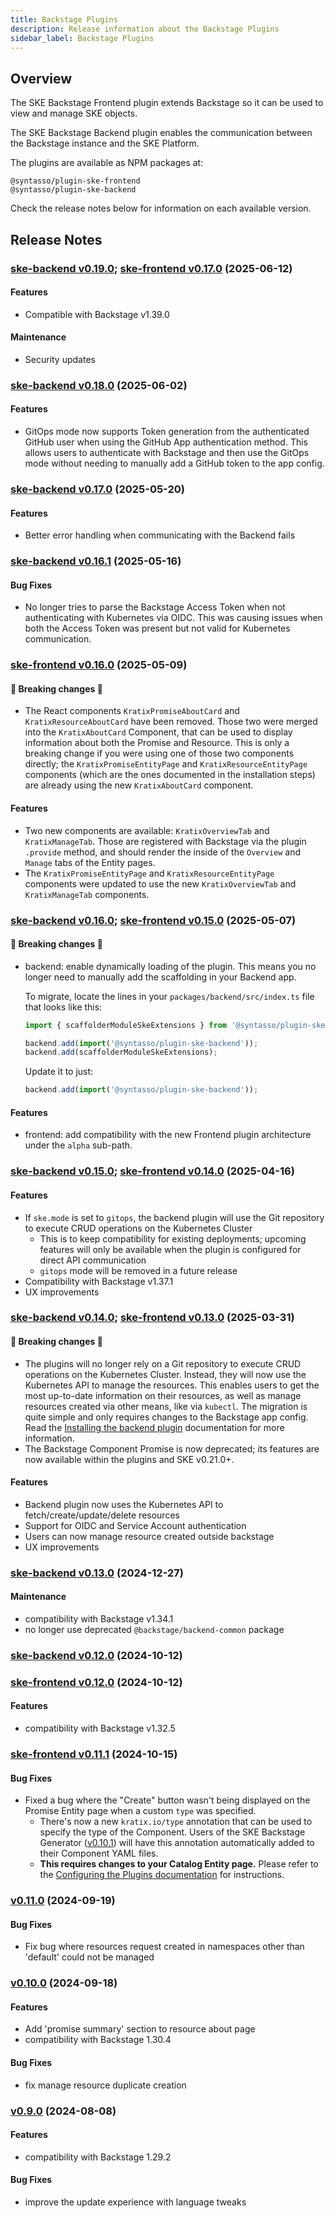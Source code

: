 ```yaml
---
title: Backstage Plugins
description: Release information about the Backstage Plugins
sidebar_label: Backstage Plugins
---
```


## Overview

The SKE Backstage Frontend plugin extends Backstage so it can be used to view
and manage SKE objects.

The SKE Backstage Backend plugin enables the communication between the Backstage
instance and the SKE Platform.

The plugins are available as NPM packages at:

```
@syntasso/plugin-ske-frontend
@syntasso/plugin-ske-backend
```

Check the release notes below for information on each available version.

## Release Notes

### [ske-backend v0.19.0](http://syntasso-enterprise-releases.s3-website.eu-west-2.amazonaws.com/#backstage/ske-backend-v0.19.0/); [ske-frontend v0.17.0](http://syntasso-enterprise-releases.s3-website.eu-west-2.amazonaws.com/#backstage/ske-frontend-v0.17.0/) (2025-06-12)

#### Features

* Compatible with Backstage v1.39.0

#### Maintenance

* Security updates

### [ske-backend v0.18.0](http://syntasso-enterprise-releases.s3-website.eu-west-2.amazonaws.com/#backstage/ske-backend-v0.18.0/) (2025-06-02)

#### Features

* GitOps mode now supports Token generation from the authenticated GitHub user
  when using the GitHub App authentication method. This allows users to
  authenticate with Backstage and then use the GitOps mode without needing to
  manually add a GitHub token to the app config.

### [ske-backend v0.17.0](http://syntasso-enterprise-releases.s3-website.eu-west-2.amazonaws.com/#backstage/ske-backend-v0.17.0/) (2025-05-20)

#### Features

* Better error handling when communicating with the Backend fails

### [ske-backend v0.16.1](http://syntasso-enterprise-releases.s3-website.eu-west-2.amazonaws.com/#backstage/ske-backend-v0.16.1/) (2025-05-16)

#### Bug Fixes

* No longer tries to parse the Backstage Access Token when not authenticating
  with Kubernetes via OIDC. This was causing issues when both the Access Token
  was present but not valid for Kubernetes communication.

### [ske-frontend v0.16.0](http://syntasso-enterprise-releases.s3-website.eu-west-2.amazonaws.com/#backstage/ske-frontend-v0.16.0/) (2025-05-09)

#### 🚨 Breaking changes 🚨

* The React components `KratixPromiseAboutCard` and `KratixResourceAboutCard`
  have been removed. Those two were merged into the `KratixAboutCard` Component,
  that can be used to display information about both the Promise and Resource.
  This is only a breaking change if you were using one of those two components
  directly; the `KratixPromiseEntityPage` and `KratixResourceEntityPage`
  components (which are the ones documented in the installation steps) are
  already using the new `KratixAboutCard` component.

#### Features

* Two new components are available: `KratixOverviewTab` and `KratixManageTab`.
  Those are registered with Backstage via the plugin `.provide` method, and
  should render the inside of the `Overview` and `Manage` tabs of the Entity
  pages.
* The `KratixPromiseEntityPage` and `KratixResourceEntityPage` components were
  updated to use the new `KratixOverviewTab` and `KratixManageTab` components.

### [ske-backend v0.16.0](http://syntasso-enterprise-releases.s3-website.eu-west-2.amazonaws.com/#backstage/ske-backend-v0.16.0/); [ske-frontend v0.15.0](http://syntasso-enterprise-releases.s3-website.eu-west-2.amazonaws.com/#backstage/ske-frontend-v0.15.0/) (2025-05-07)

#### 🚨 Breaking changes 🚨

* backend: enable dynamically loading of the plugin. This means you no longer
  need to manually add the scaffolding in your Backend app.

  To migrate, locate the lines in your `packages/backend/src/index.ts` file that looks like this:

  ```ts
  import { scaffolderModuleSkeExtensions } from '@syntasso/plugin-ske-backend';

  backend.add(import('@syntasso/plugin-ske-backend'));
  backend.add(scaffolderModuleSkeExtensions);
  ```

  Update it to just:

  ```ts
  backend.add(import('@syntasso/plugin-ske-backend'));
  ```

#### Features

* frontend: add compatibility with the new Frontend plugin architecture under the `alpha` sub-path.

### [ske-backend v0.15.0](http://syntasso-enterprise-releases.s3-website.eu-west-2.amazonaws.com/#backstage/ske-backend-v0.15.0/); [ske-frontend v0.14.0](http://syntasso-enterprise-releases.s3-website.eu-west-2.amazonaws.com/#backstage/ske-frontend-v0.14.0/) (2025-04-16)

#### Features

* If `ske.mode` is set to `gitops`, the backend plugin will use the Git repository to execute CRUD operations on the Kubernetes Cluster
    * This is to keep compatibility for existing deployments; upcoming features will only be available when the plugin is configured for direct API communication
    * `gitops` mode will be removed in a future release
* Compatibility with Backstage v1.37.1
* UX improvements

### [ske-backend v0.14.0](http://syntasso-enterprise-releases.s3-website.eu-west-2.amazonaws.com/#backstage/ske-backend-v0.14.0/); [ske-frontend v0.13.0](http://syntasso-enterprise-releases.s3-website.eu-west-2.amazonaws.com/#backstage/ske-frontend-v0.13.0/) (2025-03-31)

#### 🚨 Breaking changes 🚨

* The plugins will no longer rely on a Git repository to execute CRUD operations on the Kubernetes Cluster. Instead, they will now use the Kubernetes API to manage the resources. This enables users to get the most up-to-date information on their resources, as well as manage resources created via other means, like via `kubectl`. The migration is quite simple and only requires changes to the Backstage app config. Read the [Installing the backend plugin](/ske/integrations/backstage/plugins#installing-the-backend-plugin) documentation for more information.
* The Backstage Component Promise is now deprecated; its features are now available within the plugins and SKE v0.21.0+.

#### Features

* Backend plugin now uses the Kubernetes API to fetch/create/update/delete resources
* Support for OIDC and Service Account authentication
* Users can now manage resource created outside backstage
* UX improvements

### [ske-backend v0.13.0](http://syntasso-enterprise-releases.s3-website.eu-west-2.amazonaws.com/#backstage/ske-backend-v0.13.0/) (2024-12-27)

#### Maintenance

* compatibility with Backstage v1.34.1
* no longer use deprecated `@backstage/backend-common` package

### [ske-backend v0.12.0](http://syntasso-enterprise-releases.s3-website.eu-west-2.amazonaws.com/#backstage/ske-backend-v0.12.0/) (2024-10-12)
### [ske-frontend v0.12.0](http://syntasso-enterprise-releases.s3-website.eu-west-2.amazonaws.com/#backstage/ske-frontend-v0.12.0/) (2024-10-12)

#### Features

* compatibility with Backstage v1.32.5

### [ske-frontend v0.11.1](http://syntasso-enterprise-releases.s3-website.eu-west-2.amazonaws.com/#backstage/ske-frontend-v0.11.1/) (2024-10-15)

#### Bug Fixes

* Fixed a bug where the "Create" button wasn't being displayed on the Promise Entity page when a custom `type` was specified.
    - There's now a new `kratix.io/type` annotation that can be used to specify the type of the Component. Users of the SKE Backstage Generator ([v0.10.1](pipeline-stages/backstage-generator#v0.10.1)) will have this annotation automatically added to their Component YAML files.
    - **This requires changes to your Catalog Entity page.** Please refer to the [Configuring the Plugins documentation](../integrations/backstage/plugins#update-the-entitypage) for instructions.

### [v0.11.0](http://syntasso-enterprise-releases.s3-website.eu-west-2.amazonaws.com/#backstage/v0.11.0/) (2024-09-19)

#### Bug Fixes

* Fix bug where resources request created in namespaces other than 'default' could not be managed

### [v0.10.0](http://syntasso-enterprise-releases.s3-website.eu-west-2.amazonaws.com/#backstage/v0.10.0/) (2024-09-18)

#### Features

* Add 'promise summary' section to resource about page
* compatibility with Backstage 1.30.4

#### Bug Fixes

* fix manage resource duplicate creation

### [v0.9.0](http://syntasso-enterprise-releases.s3-website.eu-west-2.amazonaws.com/#backstage/v0.9.0/) (2024-08-08)

#### Features

* compatibility with Backstage 1.29.2

#### Bug Fixes

* improve the update experience with language tweaks
